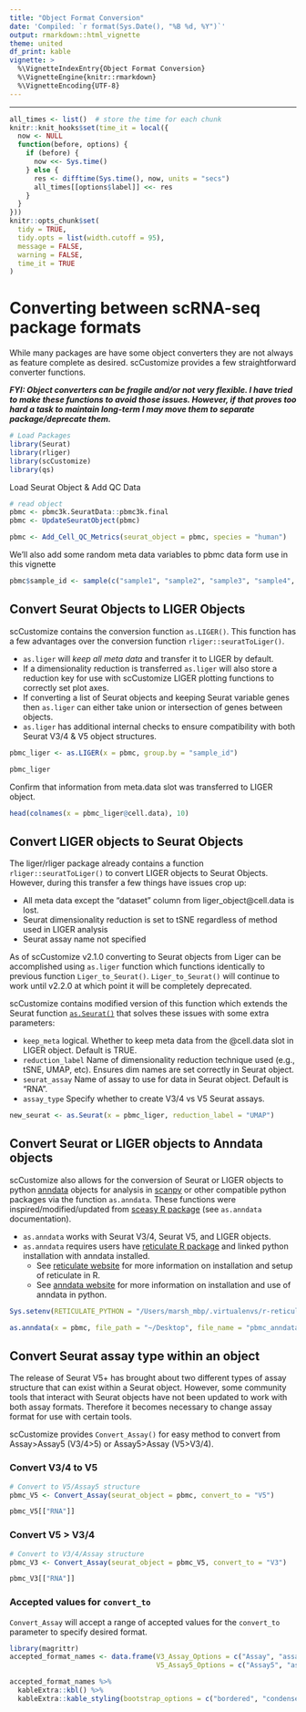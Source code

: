 ```yaml
---
title: "Object Format Conversion"
date: 'Compiled: `r format(Sys.Date(), "%B %d, %Y")`'
output: rmarkdown::html_vignette
theme: united
df_print: kable
vignette: >
  %\VignetteIndexEntry{Object Format Conversion}
  %\VignetteEngine{knitr::rmarkdown}
  %\VignetteEncoding{UTF-8}
---
```

***

<style>
p.caption {
  font-size: 0.9em;
}
</style>
 
```r
all_times <- list()  # store the time for each chunk
knitr::knit_hooks$set(time_it = local({
  now <- NULL
  function(before, options) {
    if (before) {
      now <<- Sys.time()
    } else {
      res <- difftime(Sys.time(), now, units = "secs")
      all_times[[options$label]] <<- res
    }
  }
}))
knitr::opts_chunk$set(
  tidy = TRUE,
  tidy.opts = list(width.cutoff = 95),
  message = FALSE,
  warning = FALSE,
  time_it = TRUE
)
```

# Converting between scRNA-seq package formats  
While many packages are have some object converters they are not always as feature complete as desired.  scCustomize provides a few straightforward converter functions.  

***FYI: Object converters can be fragile and/or not very flexible.  I have tried to make these functions to avoid those issues.  However, if that proves too hard a task to maintain long-term I may move them to separate package/deprecate them.***  


```r
# Load Packages
library(Seurat)
library(rliger)
library(scCustomize)
library(qs)
```

Load Seurat Object & Add QC Data
```r
# read object
pbmc <- pbmc3k.SeuratData::pbmc3k.final
pbmc <- UpdateSeuratObject(pbmc)

pbmc <- Add_Cell_QC_Metrics(seurat_object = pbmc, species = "human")
```

We'll also add some random meta data variables to pbmc data form use in this vignette
```r
pbmc$sample_id <- sample(c("sample1", "sample2", "sample3", "sample4", "sample5", "sample6"), size = ncol(pbmc), replace = TRUE)
```


## Convert Seurat Objects to LIGER Objects
scCustomize contains the conversion function `as.LIGER()`.  This function has a few advantages over the conversion function `rliger::seuratToLiger()`.  

- `as.liger` will *keep all meta data* and transfer it to LIGER by default.  
- If a dimensionality reduction is transferred `as.liger` will also store a reduction key for use with scCustomize LIGER plotting functions to correctly set plot axes.  
- If converting a list of Seurat objects and keeping Seurat variable genes then `as.liger` can either take union or intersection of genes between objects.  
- `as.liger` has additional internal checks to ensure compatibility with both Seurat V3/4 & V5 object structures.

```r
pbmc_liger <- as.LIGER(x = pbmc, group.by = "sample_id")

pbmc_liger
```

Confirm that information from meta.data slot was transferred to LIGER object.
```r
head(colnames(x = pbmc_liger@cell.data), 10)
```



## Convert LIGER objects to Seurat Objects  
The liger/rliger package already contains a function `rliger::seuratToLiger()` to convert LIGER objects to Seurat Objects.  However, during this transfer a few things have issues crop up:  
  
* All meta data except the "dataset" column from liger_object\@cell.data is lost.
* Seurat dimensionality reduction is set to tSNE regardless of method used in LIGER analysis
* Seurat assay name not specified

As of scCustomize v2.1.0 converting to Seurat objects from Liger can be accomplished using `as.liger` function which functions identically to previous function `Liger_to_Seurat()`.  `Liger_to_Seurat()` will continue to work until v2.2.0 at which point it will be completely deprecated.

scCustomize contains modified version of this function which extends the Seurat function [`as.Seurat()`](https://github.com/samuel-marsh/scCustomize/blob/develop/docs/reference/as.Seurat.html) that solves these issues with some extra parameters:   
  
* `keep_meta` logical. Whether to keep meta data from the \@cell.data slot in LIGER object.  Default is TRUE.
* `reduction_label` Name of dimensionality reduction technique used (e.g., tSNE, UMAP, etc).  Ensures dim names are set correctly in Seurat object.
* `seurat_assay` Name of assay to use for data in Seurat object.  Default is "RNA".  
* `assay_type` Specify whether to create V3/4 vs V5 Seurat assays.  

```r
new_seurat <- as.Seurat(x = pbmc_liger, reduction_label = "UMAP")
```


## Convert Seurat or LIGER objects to Anndata objects  
scCustomize also allows for the conversion of Seurat or LIGER objects to python [anndata](https://anndata.readthedocs.io/en/latest/) objects for analysis in [scanpy](https://scanpy.readthedocs.io/en/stable/) or other compatible python packages via the function `as.anndata`.  These functions were inspired/modified/updated from [sceasy R package](https://github.com/cellgeni/sceasy) (see `as.anndata` documentation).  

* `as.anndata` works with Seurat V3/4, Seurat V5, and LIGER objects.  
* `as.anndata` requires users have [reticulate R package](https://CRAN.R-project.org/package=reticulate) and linked python installation with anndata installed.  
    - See [reticulate website](https://rstudio.github.io/reticulate/) for more information on installation and setup of reticulate in R.
    - See [anndata website](https://anndata.readthedocs.io/en/latest/) for more information on installation and use of anndata in python.

```r
Sys.setenv(RETICULATE_PYTHON = "/Users/marsh_mbp/.virtualenvs/r-reticulate/bin/python")
```

```r
as.anndata(x = pbmc, file_path = "~/Desktop", file_name = "pbmc_anndata.h5ad")
```

## Convert Seurat assay type within an object  
The release of Seurat V5+ has brought about two different types of assay structure that can exist within a Seurat object.  However, some community tools that interact with Seurat objects have not been updated to work with both assay formats.  Therefore it becomes necessary to change assay format for use with certain tools.  

scCustomize provides `Convert_Assay()` for easy method to convert from Assay>Assay5 (V3/4>5) or Assay5>Assay (V5>V3/4).  

### Convert V3/4 to V5  

```r
# Convert to V5/Assay5 structure
pbmc_V5 <- Convert_Assay(seurat_object = pbmc, convert_to = "V5")

pbmc_V5[["RNA"]]
```


### Convert V5 > V3/4  

```r
# Convert to V3/4/Assay structure
pbmc_V3 <- Convert_Assay(seurat_object = pbmc_V5, convert_to = "V3")

pbmc_V3[["RNA"]]
```

### Accepted values for `convert_to`  
`Convert_Assay` will accept a range of accepted values for the `convert_to` parameter to specify desired format.  


```r
library(magrittr)
accepted_format_names <- data.frame(V3_Assay_Options = c("Assay", "assay", "V3", "v3"),
                                    V5_Assay5_Options = c("Assay5", "assay5", "V5", "v5"))

accepted_format_names %>%
  kableExtra::kbl() %>%
  kableExtra::kable_styling(bootstrap_options = c("bordered", "condensed", "responsive", "striped")) 
```

